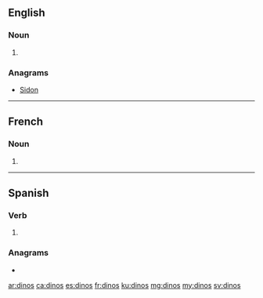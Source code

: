 ==English==

===Noun===
{{head|en|plural}}

# {{plural of|dino|lang=en}}

===Anagrams===
* [[Sidon#English|Sidon]]

----

==French==

===Noun===
{{head|fr|plural|g=m}}

# {{plural of|dino|lang=fr}}

----

==Spanish==

===Verb===
{{es-verb-form|decir}}

# {{es-compound of|dec|ir|di|nos|mood=imp|person=tú}}

===Anagrams===
* {{l|es|Sidón}}

[[ar:dinos]]
[[ca:dinos]]
[[es:dinos]]
[[fr:dinos]]
[[ku:dinos]]
[[mg:dinos]]
[[my:dinos]]
[[sv:dinos]]